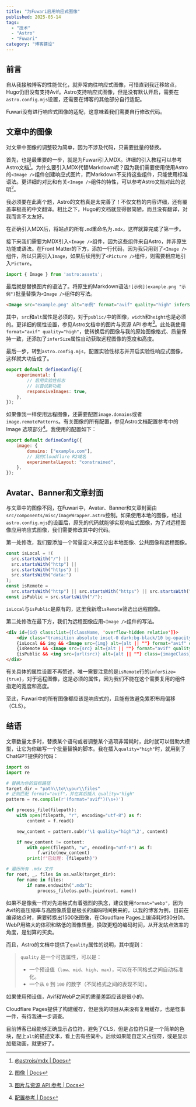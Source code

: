 ```yaml
---
title: "为Fuwari启用响应式图像"
published: 2025-05-14
tags: 
  - "技术"
  - "Astro"
  - "Fuwari"
category: "博客建设"
---
```

## 前言
自从我接触博客的性能优化，就非常向往响应式图像，可惜直到我迁移站点，Hugo仍旧没有支持Avif。Astro支持响应式图像，但是没有默认开启，需要在`astro.config.mjs`设置，还需要在博客的其他部分自行适配。

Fuwari没有进行响应式图像的适配，这意味着我们需要自行修改代码。

## 文章中的图像
对文章中图像的调整较为简单，因为不涉及代码，只需要批量的替换。

首先，也是最重要的一步，就是为Fuwari引入MDX。详细的引入教程可以参考Astro文档[^1]。为什么要引入MDX代替Markdown呢？因为我们需要使用使用Astro的`<Image />`组件创建响应式图片，而Markdown不支持这些组件，只能使用标准语法。更详细的对比和有关`<Image />`组件的特性，可以参考Astro文档对此的说明[^2]。

我必须要在此离个题，Astro的文档真是太完善了！不仅文档的内容详细，还有覆盖率极高的中文翻译。相比之下，Hugo的文档就显得很简陋，而且没有翻译，对我而言不太友好。

在正确引入MDX后，将站点的所有`.md`重命名为`.mdx`，这样就算完成了第一步。

接下来我们需要为MDX引入`<Image />`组件，因为这些组件来自Astro，并非原生功能或语法。在Front Matter的下方，添加一行代码，因为我只用到了`<Image />`组件，所以只需引入`Image`，如果后续用到了`<Picture />`组件，则需要相应地引入`Picture`。
```js
import { Image } from 'astro:assets';
```

最后就是替换图片的语法了。将原生的Markdown语法`![示例](example.png "示例")`批量替换为`<Image />`组件的写法。
```html
<Image src="example.png" alt="示例" format="avif" quality="high" inferSize />
```

其中，`src`和`alt`属性是必须的，对于`public/`中的图像，`width`和`height`也是必须的。更详细的属性设置，参见Astro文档中的图片与资源 API 参考[^3]。此处我使用`format="avif" quality="high"`，使转换后的图像与我的原始图像格式、质量保持一致，还添加了`inferSize`属性自动获取远程图像的宽度和高度。

最后一步，转到`astro.config.mjs`，配置实验性标志并开启实验性响应式图像，这样就大功告成了。
```js
export default defineConfig({
    experimental: {
        // 启用实验性标志
        // 以尝试新功能
        responsiveImages: true,
    },
});
```

如果像我一样使用远程图像，还需要配置`image.domains`或者`image.remotePatterns`。有关图像的所有配置，参见Astro文档配置参考中的Image 选项部分[^4]。我使用的配置如下：
```js
export default defineConfig({
    image: {
        domains: ["example.com"],
        // 我的Cloudflare R2域名 
        experimentalLayout: "constrained",
    },
});
```

## Avatar、Banner和文章封面
与文章中的图像不同，在Fuwari中，Avatar、Banner和文章封面由`src/components/misc/ImageWrapper.astro`控制。如果使用本地的图像，经过`astro.config.mjs`的设置后，原先的代码就能够实现响应式图像，为了对远程图像应用响应式图像，我们需要修改其中的代码。

第一处修改，我们要添加一个常量定义来区分出本地图像、公共图像和远程图像。
```js
const isLocal = !(
  src.startsWith("/") ||
  src.startsWith("http") ||
  src.startsWith("https") ||
  src.startsWith("data:")
);
const isRemote =
  src.startsWith("http") || src.startsWith("https") || src.startsWith("data:");
const isPublic = src.startsWith("/");
```

`isLocal`与`isPublic`是原有的，这里我新增`isRemote`筛选出远程图像。

第二处修改在最下方，我们为远程图像应用`<Image />`组件的写法。
```html
<div id={id} class:list={[className, 'overflow-hidden relative']}>
    <div class="transition absolute inset-0 dark:bg-black/10 bg-opacity-50 pointer-events-none"></div>
    {isLocal && img && <Image src={img} alt={alt || ""} format="avif" quality="high" class={imageClass} style={imageStyle}/>}
    {isRemote && <Image src={src} alt={alt || ""} format="avif" quality="high" inferSize={true} class={imageClass} style={imageStyle}/>}
    {isPublic && <img src={url(src)} alt={alt || ""} class={imageClass} style={imageStyle}/>}
</div>
```

有关具体的属性设置不再赘述，唯一需要注意的是`isRemote`行的`inferSize={true}`，对于远程图像，这是必须的属性，因为我们不能在这个需要复用的组件指定的宽度和高度。

至此，Fuwari中的所有图像都应该是响应式的，且能有效避免累积布局偏移（CLS）。

## 结语
文章数量太多时，替换某个语句或者调整某个选项非常耗时，此时就可以借助大模型，让它为你编写一个批量替换的脚本。我在插入`quality="high"`时，就用到了ChatGPT提供的代码：
```python
import os
import re

# 替换为你的目标路径
target_dir = "path\\to\\your\\files"
# 正则匹配 format="avif"，并在其后插入 quality="high"
pattern = re.compile(r'(format="avif")(\s+)')

def process_file(filepath):
    with open(filepath, "r", encoding="utf-8") as f:
        content = f.read()

    new_content = pattern.sub(r'\1 quality="high"\2', content)

    if new_content != content:
        with open(filepath, "w", encoding="utf-8") as f:
            f.write(new_content)
        print(f"已处理: {filepath}")

# 遍历所有 .mdx 文件
for root, _, files in os.walk(target_dir):
    for name in files:
        if name.endswith(".mdx"):
            process_file(os.path.join(root, name))
```

如果不是像我一样对先进格式有着强烈的执念，建议使用`format="webp"`，因为Avif的高压缩率与高图像质量是极长的编码时间换来的，以我的博客为例，目前在编译站点时，需要转换出1500张图像，在Cloudflare Pages上编译耗时30分钟。WebP用略大的体积和略低的图像质量，换取更短的编码时间，从开发站点效率的角度，是划算的买卖。

而且，Astro的文档中提供了`quality`属性的说明，其中提到：
>`quality` 是一个可选属性，可以是：
>  - 一个预设值（`low`、`mid`、`high`、`max`），可以在不同格式之间自动标准化。
>  - 一个从 `0` 到 `100` 的数字（不同格式之间的表现不同）。

如果使用预设值，Avif和WebP之间的质量差距应该是很小的。

Cloudflare Pages提供了构建缓存，但是我的项目从来没有复用缓存，也是怪事一件，有待我进一步调查。

目前博客已经能够正确显示占位符，避免了CLS，但是占位符只是一个简单的色块，配上`alt`的描述文本，看上去有些简朴。后续如果能自定义占位符，或是显示加载动画，就更好了。

[^1]:[@astrojs/mdx | Docs](https://docs.astro.build/zh-cn/guides/integrations-guide/mdx/)
[^2]:[图像 | Docs](https://docs.astro.build/zh-cn/guides/images/)
[^3]:[图片与资源 API 参考 | Docs](https://docs.astro.build/zh-cn/reference/modules/astro-assets/)
[^4]:[配置参考 | Docs](https://docs.astro.build/zh-cn/reference/configuration-reference/#image-%E9%80%89%E9%A1%B9)